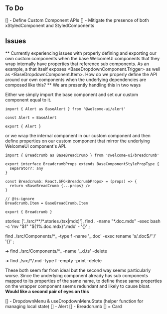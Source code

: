 ## To Do

[] - Define Custom Component APIs
[] - Mitigate the presence of both xStyledComponent and StyledComponents

## Issues

**
Currently experiencing issues with properly defining and exporting our own custom components when the base WelcomeUI components that they wrap internally have properties that reference sub components. As an example,
a <BaseDropdownComponent> that itself exposes <BaseDropdownComponent.Trigger> as well as <BaseDropdownComponent.Item>. How do we properly define the API around our own components when the underlying dependencies are composed like this?
**
We are presently handling this in two ways

Either we simply import the base component and set our custom component equal to it.

```
import { Alert as BaseAlert } from '@welcome-ui/alert'

const Alert = BaseAlert

export { Alert }

```

or we wrap the internal component in our custom component and then define properties on our custom component that mirror the underlying WelcomeUI component's API.

```
import { Breadcrumb as BaseBreadCrumb } from '@welcome-ui/breadcrumb'

export interface BreadcrumbProps extends BaseComponentStylePropType {
  separator?: any
}

const Breadcrumb: React.SFC<BreadcrumbProps> = (props) => {
  return <BaseBreadCrumb {...props} />
}

// @ts-ignore
Breadcrumb.Item = BaseBreadCrumb.Item

export { Breadcrumb }

```

stories: ['../src/**/*.stories.(tsx|mdx)'],
find . -name "\*.doc.mdx" -exec bash -c 'mv "$1" "${1%.doc.mdx}".mdx' - '{}' \;

find ./src/Components/\*_ -type f -name '_.doc' -exec rename 's/\.doc\$/''/' '{}' \;

➜ find ./src/Components/\*_ -name '_.d.ts' -delete

➜ find ./src/\*_/_.md -type f -empty -print -delete

These both seem far from ideal but the second way seems particularly worse. Since the underlying component already has sub components mapped to its properties of the same name, to define those same properties on the wrapper component
seems redundant and likely to cause bloat. **Would like a second pair of eyes on this**

[] - DropdownMenu & useDropdownMenuState (helper function for managing local state)
[] - Alert
[] - Breadcrumb
[] = Card
